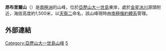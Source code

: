 '''昂布里爾山'''（{{lang-en|Mount Umbriel}}）是[[南極洲|南極洲]]的山峰，位於[[亞歷山大一世島|亞歷山大一世島]]東岸，處於[[金星冰川|金星冰川]]源頭附近，海拔高度約1,500米，以[[天衛二|天衛二]]命名，該山峰現時由[[南極條約體系|南極條約體系]]管理。

==外部連結==
{{coord|71|36|S|68|53|W|type:mountain|display=title}}

{{DEFAULTSORT:Mount Umbriel}}
[[Category:亞歷山大一世島山峰|Category:亞歷山大一世島山峰]]
[[Category:海拔1000公尺至1999公尺的南極洲山峰|5]]

{{AlexanderIsland-geo-stub}}